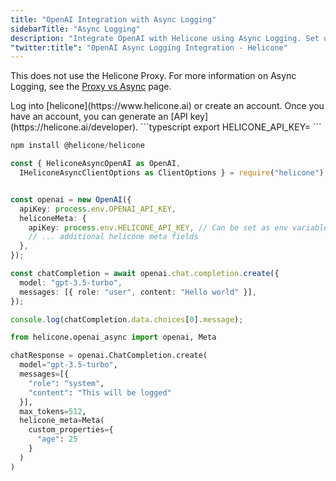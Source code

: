 ```yaml
---
title: "OpenAI Integration with Async Logging"
sidebarTitle: "Async Logging"
description: "Integrate OpenAI with Helicone using Async Logging. Set up custom headers and logging without using the Helicone Proxy."
"twitter:title": "OpenAI Async Logging Integration - Helicone"
---
```


This does not use the Helicone Proxy.
For more information on Async Logging, see the [Proxy vs Async](/getting-started/proxy-vs-async) page.

<Steps>
  <Step title="Create an account + Generate an API Key">
    Log into [helicone](https://www.helicone.ai) or create an account. Once you have an account, you
    can generate an [API key](https://helicone.ai/developer).
  </Step>
  <Step title="Set HELICONE_API_KEY as an environment variable">
```typescript
export HELICONE_API_KEY=<your API key>
```
  </Step>
   <Step title="Install Helicone">

```typescript
npm install @helicone/helicone
```

  </Step>
  <Step title="Replace the imports and add Helicone authorizations">
<CodeGroup>

```typescript example.ts
const { HeliconeAsyncOpenAI as OpenAI,
  IHeliconeAsyncClientOptions as ClientOptions } = require("helicone");


const openai = new OpenAI({
  apiKey: process.env.OPENAI_API_KEY,
  heliconeMeta: {
    apiKey: process.env.HELICONE_API_KEY, // Can be set as env variable
    // ... additional helicone meta fields
  },
});

const chatCompletion = await openai.chat.completion.create({
  model: "gpt-3.5-turbo",
  messages: [{ role: "user", content: "Hello world" }],
});

console.log(chatCompletion.data.choices[0].message);
```

```python example.py
from helicone.openai_async import openai, Meta

chatResponse = openai.ChatCompletion.create(
  model="gpt-3.5-turbo",
  messages=[{
    "role": "system",
    "content": "This will be logged"
  }],
  max_tokens=512,
  helicone_meta=Meta(
    custom_properties={
      "age": 25
    }
  )
)


```

</CodeGroup>

  </Step>
</Steps>
